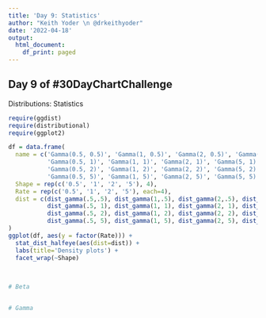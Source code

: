 ```yaml
---
title: 'Day 9: Statistics'
author: "Keith Yoder \n @drkeithyoder"
date: '2022-04-18'
output:
  html_document:
    df_print: paged
---
```


## Day 9 of \#30DayChartChallenge
Distributions: Statistics

```r
require(ggdist)
require(distributional)
require(ggplot2)
```

```r
df = data.frame(
  name = c('Gamma(0.5, 0.5)', 'Gamma(1, 0.5)', 'Gamma(2, 0.5)', 'Gamma(5, 0.5)',
           'Gamma(0.5, 1)', 'Gamma(1, 1)', 'Gamma(2, 1)', 'Gamma(5, 1)',
           'Gamma(0.5, 2)', 'Gamma(1, 2)', 'Gamma(2, 2)', 'Gamma(5, 2)',
           'Gamma(0.5, 5)', 'Gamma(1, 5)', 'Gamma(2, 5)', 'Gamma(5, 5)'),
  Shape = rep(c('0.5', '1', '2', '5'), 4),
  Rate = rep(c('0.5', '1', '2', '5'), each=4),
  dist = c(dist_gamma(.5,.5), dist_gamma(1,.5), dist_gamma(2,.5), dist_gamma(5,.5),
           dist_gamma(.5, 1), dist_gamma(1, 1), dist_gamma(2, 1), dist_gamma(5, 1),
           dist_gamma(.5, 2), dist_gamma(1, 2), dist_gamma(2, 2), dist_gamma(5, 2),
           dist_gamma(.5, 5), dist_gamma(1, 5), dist_gamma(2, 5), dist_gamma(5, 5))
)
ggplot(df, aes(y = factor(Rate))) +
  stat_dist_halfeye(aes(dist=dist)) +
  labs(title='Density plots') +
  facet_wrap(~Shape)
           
  

# Beta


# Gamma
```

